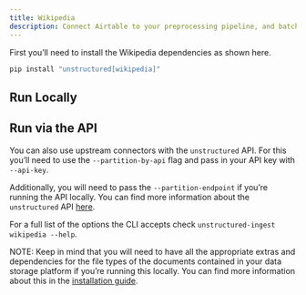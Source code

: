```yaml
---
title: Wikipedia
description: Connect Airtable to your preprocessing pipeline, and batch process all your documents using `unstructured-ingest` to store structured outputs locally on your filesystem.
---
```


First you’ll need to install the Wikipedia dependencies as shown here.

```bash
pip install "unstructured[wikipedia]"

```


## Run Locally


<CodeGroup>

  <WikipediaSh />

  <WikipediaPy />

</CodeGroup>

## Run via the API

You can also use upstream connectors with the `unstructured` API. For this you’ll need to use the `--partition-by-api` flag and pass in your API key with `--api-key`.


<CodeGroup>

  <WikipediaAPISh />

  <WikipediaAPIPy />

</CodeGroup>

Additionally, you will need to pass the `--partition-endpoint` if you’re running the API locally. You can find more information about the `unstructured` API [here](https://github.com/Unstructured-IO/unstructured-api).

For a full list of the options the CLI accepts check `unstructured-ingest wikipedia --help`.

NOTE: Keep in mind that you will need to have all the appropriate extras and dependencies for the file types of the documents contained in your data storage platform if you’re running this locally. You can find more information about this in the [installation guide](/installation/overview).